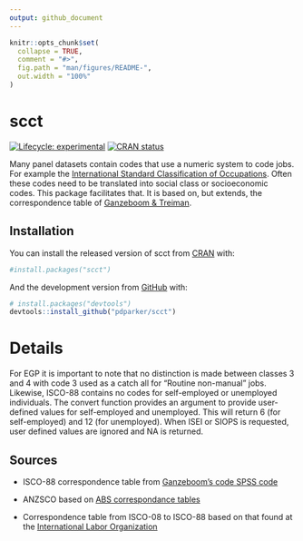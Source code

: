 ```yaml
---
output: github_document
---
```


<!-- README.md is generated from README.Rmd. Please edit that file -->

```r
knitr::opts_chunk$set(
  collapse = TRUE,
  comment = "#>",
  fig.path = "man/figures/README-",
  out.width = "100%"
)
```

# scct

<!-- badges: start -->
[![Lifecycle: experimental](https://img.shields.io/badge/lifecycle-experimental-orange.svg)](https://www.tidyverse.org/lifecycle/#experimental)
[![CRAN status](https://www.r-pkg.org/badges/version/scct)](https://CRAN.R-project.org/package=scct)
<!-- badges: end -->

Many panel datasets contain codes that use a numeric system to code jobs. For 
example the [International Standard Classification of Occupations](https://www.ilo.org/public/english/bureau/stat/isco/). Often these
codes need to be translated into social class or socioeconomic codes. This 
package facilitates that. It is based on, but extends, the correspondence table
of [Ganzeboom & Treiman](http://www.harryganzeboom.nl/ismf/scaleapp.htm').


## Installation

You can install the released version of scct from [CRAN](https://CRAN.R-project.org) with:

``` r
#install.packages("scct")
```

And the development version from [GitHub](https://github.com/) with:

``` r
# install.packages("devtools")
devtools::install_github("pdparker/scct")
```


# Details

For EGP it is important to note that no distinction is made between classes 3 and 4 with code 3 used as a catch all for "Routine non-manual" jobs. Likewise, ISCO-88 contains no codes for self-employed or unemployed individuals. The convert function provides an argument to provide user-defined values for self-employed and unemployed. This will return 6 (for self-employed) and 12 (for unemployed). When ISEI or SIOPS is requested, user defined values are ignored and NA is returned.

## Sources

+ ISCO-88 correspondence table from [Ganzeboom's code SPSS code](http://www.harryganzeboom.nl/isco88/index.htm)

+ ANZSCO based on [ABS correspondance tables](http://www.abs.gov.au/AUSSTATS/abs@.nsf/DetailsPage/1220.0First\%20Edition,\%20Revision\%201?OpenDocument)

+ Correspondence table from ISCO-08 to ISCO-88 based on that found at the [International Labor Organization](https://www.ilo.org/public/english/bureau/stat/isco/isco08/)

